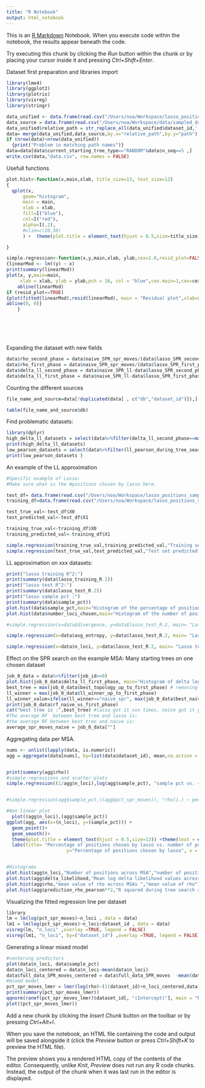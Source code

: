```yaml
---
title: "R Notebook"
output: html_notebook
---
```


This is an [R Markdown](http://rmarkdown.rstudio.com) Notebook. When you execute code within the notebook, the results appear beneath the code. 

Try executing this chunk by clicking the *Run* button within the chunk or by placing your cursor inside it and pressing *Ctrl+Shift+Enter*. 





Dataset first preparation and libraries import
```r
library(lme4)
library(ggplot2)
library(plotrix)
library(visreg)
library(stringr)

data_unified <- data.frame(read.csv("/Users/noa/Workspace/lasso_positions_sampling_results/spr_raxml.csv",header = TRUE, na.strings = ""))
data_source = data.frame(read.csv("/Users/noa/Workspace/data/sampled_datasets.csv",header = TRUE, na.strings = ""))
data_unified$relative_path = str_replace_all(data_unified$dataset_id,'(/groups/pupko/noaeker/data/ABC_DR/)|(/ref_msa.aa.phy)',"")
data= merge(data_unified,data_source,by.x="relative_path",by.y="path")
if (nrow(data)<nrow(data_unified))
  {print("Problem in matching path names")}
data=data[data$current_starting_tree_type=="RANDOM"&data$n_seq==5 ,]
write.csv(data,"data.csv", row.names = FALSE)


```

Usefull functions
```r
plot.hist<-function(x,main,xlab, title_size=13, text_size=12)
{
  qplot(x,
      geom="histogram",
      main = main, 
      xlab = xlab,  
      fill=I("blue"), 
      col=I("red"), 
      alpha=I(.2),
      #xlim=c(20,50)
      ) +  theme(plot.title = element_text(hjust = 0.5,size=title_size)) +theme(text = element_text(size = text_size)) 

}

simple.regression<-function(x,y,main,xlab, ylab,cex=1.0,resid_plot=FALSE)
{linearMod <- lm((y) ~ x)
print(summary(linearMod)) 
plot(x, y,main=main,
     xlab = xlab, ylab = ylab,pch = 16, col = "blue",cex.main=1,cex=cex)
	abline(linearMod)
if (resid_plot==TRUE)
{plot(fitted(linearMod),resid(linearMod), main = "Residual plot",xlab=xlab)
abline(0, 0)}
	}







```

Expanding the dataset with new fields
```r
data$rho_second_phase = data$naive_SPR_spr_moves/(data$lasso_SPR_second_phase_spr_moves+(data$lasso_SPR_first_phase_spr_moves*data$sample_pct))
data$rho_first_phase = data$naive_SPR_spr_moves/(data$lasso_SPR_first_phase_spr_moves*data$sample_pct)
data$delta_ll_second_phase = data$naive_SPR_ll-data$lasso_SPR_second_phase_ll
data$delta_ll_first_phase = data$naive_SPR_ll-data$lasso_SPR_first_phase_ll

```


Counting the different sources
```r
file_name_and_source=data[!duplicated(data[ , c("db","dataset_id")]),]

table(file_name_and_source$db)
```


Find problematic datasets:
```r
library(dplyr)
high_delta_ll_datasets = select(data%>%filter(delta_ll_second_phase==max(data$delta_ll_second_phase)),dataset_id, n_loci, delta_ll_second_phase,ll_pearson_during_tree_search)
print(high_delta_ll_datasets)
low_pearson_datasets = select(data%>%filter(ll_pearson_during_tree_search==min(data$ll_pearson_during_tree_search)),dataset_id, n_loci,ll_pearson_during_tree_search,delta_ll_second_phase)
print(low_pearson_datasets )
```


An example of the LL approximation

```r
#Specific example of Lasso: 
#Make sure what is the #positions chosen by lasso here.

test_df= data.frame(read.csv("/Users/noa/Workspace/lasso_positions_sampling_results/test_sitelh_df_prediction.csv",header = TRUE, na.strings = ""))
training_df=data.frame(read.csv("/Users/noa/Workspace/lasso_positions_sampling_results/training_sitelh_df_prediction.csv",header = TRUE, na.strings = ""))

test_true_val<-test_df$X0
test_predicted_val<-test_df$X1

training_true_val<-training_df$X0
training_predicted_val<-training_df$X1

simple.regression(training_true_val,training_predicted_val,"Training set predicted log likelihood vs true log likelihood","Training set true log likelihood","Training set predicted log likelihood")
simple.regression(test_true_val,test_predicted_val,"Test set predicted log likelihood vs true log likelihood","Test set true log likelihood","Test set predicted log likelihood",cex=1)

```

LL approximation on xxx datasets:
```r
print("lasso training R^2:")
print(summary(data$lasso_training_R.2))
print("lasso test R^2:")
print(summary(data$lasso_test_R.2))
print("lasso sample pct :")
print(summary(data$sample_pct))
plot.hist(data$sample_pct,main="Histogram of the percentage of positions chosen by Lasso across MSAs", xlab="percentage of positions chosen by Lasso")
plot.hist(data$number_loci_chosen,main="Histogram of the number of positions chosen by Lasso across MSAs", xlab="number of positions chosen by Lasso")

#simple.regression(x=data$divergence, y=data$lasso_test_R.2, main= "Lasso test R^2 vs. divergence", #xlab="divergence",ylab="lasso_test_R.2")

simple.regression(x=data$avg_entropy, y=data$lasso_test_R.2, main= "Lasso test R^2 vs. Entropy", xlab="Entropy",ylab="lasso_test_R.2")

simple.regression(x=data$n_loci, y=data$lasso_test_R.2, main= "Lasso test R^2 vs. number of positions", xlab="Number of positions",ylab="lasso_test_R.2")


```

Effect on the SPR search on the example MSA:
Many starting trees on one chosen dataset
```r
job_0_data = data%>%filter(job_id==0)
plot.hist(job_0_data$delta_ll_first_phase, main="Histogram of delta log likelihood values between naive SPR and its lasso based variant", xlab="Delta log likelihood", title_size=12, text_size=11)
best_tree = max(job_0_data$best_topology_up_to_first_phase) # removing duplicates
ll_winner = max(job_0_data$ll_winner_up_to_first_phase)
ll_winner_value=ifelse(ll_winner=="naive_spr", max(job_0_data$best_naive_spr_ll),max(job_0_data$best_lasso_SPR_first_phase_ll)) 
print(job_0_data$rf_naive_vs_first_phase)
cat("best tree is :",best_tree) #lasso got it xxx times, naive got it yyy times
#The average RF  between best tree and lasso is:
#the average RF between best tree and naive is:
average_spr_moves_naive = job_0_data[""]
```






Aggregating data per MSA.
```r
nums <- unlist(lapply(data, is.numeric)) 
agg = aggregate(data[nums], by=list(data$dataset_id), mean,na.action = na.pass)


print(summary(agg$rho))
#simple regressions and scatter plots
simple.regression((1/agg$n_loci),log(agg$sample_pct), "sample pct vs. ~ n_loci",  "n_loci", "number_loci_chosen")


#simple.regression(agg$sample_pct,((agg$pct_spr_moves)), "rho(i.) ~ pecerntage of chosen positions across #MSA",  "pecentage of chosen positions", "rho(i.)")

#Non linear plot
  plot((agg$n_loci),(agg$sample_pct))
ggplot(agg, aes(x=(n_loci), y=(sample_pct))) + 
  geom_point()+
  geom_smooth()+
  theme(plot.title = element_text(hjust = 0.5,size=13)) +theme(text = element_text(size = 12))+
  labs(title= "Percentage of positions chosen by lasso vs. number of positions",
                      y="Percentage of positions chosen by lasso", x = "Number of positions")


#Histograms
plot.hist(agg$n_loci,"Number of positions across MSA","number of positions")
plot.hist(agg$delta_likelihood,"Mean log delta likelihood values across MSAs ","Mean log delta likelihood")
plot.hist(agg$rho,"mean value of rho across MSAs ","mean value of rho")
plot.hist(agg$prediction_rho_pearson**2,"R squared during tree search across MSAs","")
```




Visualizing the fitted regression line per dataset

```r
library
lm = lm(log(pct_spr_moves)~n_loci , data = data)
lm1 = lm(log(pct_spr_moves)~n_loci+dataset_id , data = data)
visreg(lm, "n_loci" ,overlay =TRUE, legend = FALSE)
visreg(lm1, "n_loci", by=("dataset_id") ,overlay =TRUE, legend = FALSE)

```

Generating a linear mixed model
```r
#centering predictors
plot(data$n_loci, data$sample_pct)
data$n_loci_centered = data$n_loci-mean(data$n_loci)
data$full_data_SPR_moves_centered = data$full_data_SPR_moves  -mean(data$full_data_SPR_moves)
#mixed model
pct_spr_moves_lmer = lmer(log(rho)~(1|dataset_id)+n_loci_centered,data)
print(summary(pct_spr_moves_lmer))
qqnorm(ranef(pct_spr_moves_lmer)$dataset_id[, "(Intercept)"], main = "Random effects")
plot((pct_spr_moves_lmer))


```


Add a new chunk by clicking the *Insert Chunk* button on the toolbar or by pressing *Ctrl+Alt+I*.

When you save the notebook, an HTML file containing the code and output will be saved alongside it (click the *Preview* button or press *Ctrl+Shift+K* to preview the HTML file).

The preview shows you a rendered HTML copy of the contents of the editor. Consequently, unlike *Knit*, *Preview* does not run any R code chunks. Instead, the output of the chunk when it was last run in the editor is displayed.
